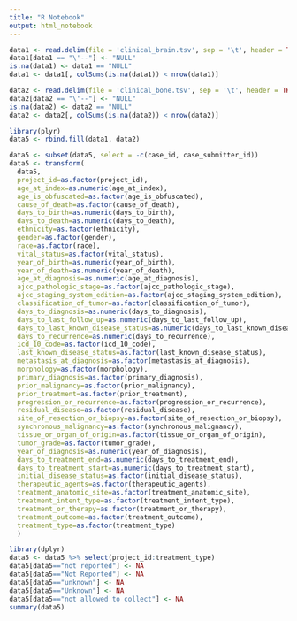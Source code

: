 ---
title: "R Notebook"
output: html_notebook
---

```{r}
data1 <- read.delim(file = 'clinical_brain.tsv', sep = '\t', header = TRUE)
data1[data1 == "\'--"] <- "NULL"
is.na(data1) <- data1 == "NULL"
data1 <- data1[, colSums(is.na(data1)) < nrow(data1)]

data2 <- read.delim(file = 'clinical_bone.tsv', sep = '\t', header = TRUE)
data2[data2 == "\'--"] <- "NULL"
is.na(data2) <- data2 == "NULL"
data2 <- data2[, colSums(is.na(data2)) < nrow(data2)]
```

```{r}
library(plyr)
data5 <- rbind.fill(data1, data2)

data5 <- subset(data5, select = -c(case_id, case_submitter_id))
data5 <- transform(
  data5,
  project_id=as.factor(project_id),
  age_at_index=as.numeric(age_at_index),
  age_is_obfuscated=as.factor(age_is_obfuscated),
  cause_of_death=as.factor(cause_of_death),
  days_to_birth=as.numeric(days_to_birth),
  days_to_death=as.numeric(days_to_death),
  ethnicity=as.factor(ethnicity),
  gender=as.factor(gender),
  race=as.factor(race),
  vital_status=as.factor(vital_status),
  year_of_birth=as.numeric(year_of_birth),
  year_of_death=as.numeric(year_of_death),
  age_at_diagnosis=as.numeric(age_at_diagnosis),
  ajcc_pathologic_stage=as.factor(ajcc_pathologic_stage),
  ajcc_staging_system_edition=as.factor(ajcc_staging_system_edition),
  classification_of_tumor=as.factor(classification_of_tumor),
  days_to_diagnosis=as.numeric(days_to_diagnosis),
  days_to_last_follow_up=as.numeric(days_to_last_follow_up),
  days_to_last_known_disease_status=as.numeric(days_to_last_known_disease_status),
  days_to_recurrence=as.numeric(days_to_recurrence),
  icd_10_code=as.factor(icd_10_code),
  last_known_disease_status=as.factor(last_known_disease_status),
  metastasis_at_diagnosis=as.factor(metastasis_at_diagnosis),
  morphology=as.factor(morphology),
  primary_diagnosis=as.factor(primary_diagnosis),
  prior_malignancy=as.factor(prior_malignancy),
  prior_treatment=as.factor(prior_treatment),
  progression_or_recurrence=as.factor(progression_or_recurrence),
  residual_disease=as.factor(residual_disease),
  site_of_resection_or_biopsy=as.factor(site_of_resection_or_biopsy),
  synchronous_malignancy=as.factor(synchronous_malignancy),
  tissue_or_organ_of_origin=as.factor(tissue_or_organ_of_origin),
  tumor_grade=as.factor(tumor_grade),
  year_of_diagnosis=as.numeric(year_of_diagnosis),
  days_to_treatment_end=as.numeric(days_to_treatment_end),
  days_to_treatment_start=as.numeric(days_to_treatment_start),
  initial_disease_status=as.factor(initial_disease_status),
  therapeutic_agents=as.factor(therapeutic_agents),
  treatment_anatomic_site=as.factor(treatment_anatomic_site),
  treatment_intent_type=as.factor(treatment_intent_type),
  treatment_or_therapy=as.factor(treatment_or_therapy),
  treatment_outcome=as.factor(treatment_outcome),
  treatment_type=as.factor(treatment_type)
  )
```

```{r}
library(dplyr)
data5 <- data5 %>% select(project_id:treatment_type)
data5[data5=="not reported"] <- NA
data5[data5=="Not Reported"] <- NA
data5[data5=="unknown"] <- NA
data5[data5=="Unknown"] <- NA
data5[data5=="not allowed to collect"] <- NA
summary(data5)
```

